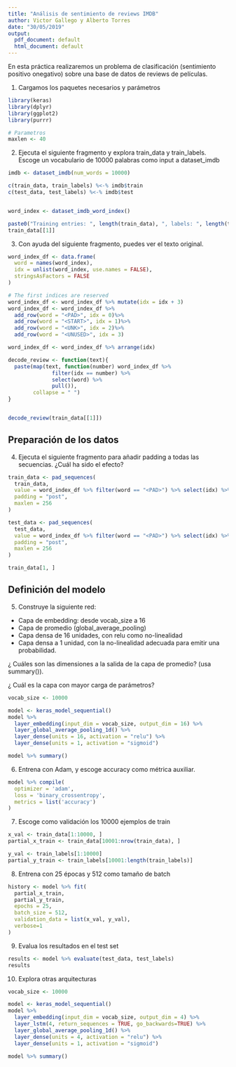 ```yaml
---
title: "Análisis de sentimiento de reviews IMDB"
author: Victor Gallego y Alberto Torres
date: "30/05/2019"
output:
  pdf_document: default
  html_document: default
---
```


En esta práctica realizaremos un problema de clasificación (sentimiento positivo onegativo) sobre una base de datos de reviews de películas.

1. Cargamos los paquetes necesarios y parámetros
```r
library(keras)
library(dplyr)
library(ggplot2)
library(purrr)

# Parametros
maxlen <- 40
```

2. Ejecuta el siguiente fragmento y explora train_data y train_labels. Escoge un vocabulario de 10000 palabras como input a dataset_imdb

```r
imdb <- dataset_imdb(num_words = 10000)

c(train_data, train_labels) %<-% imdb$train
c(test_data, test_labels) %<-% imdb$test


word_index <- dataset_imdb_word_index()

paste0("Training entries: ", length(train_data), ", labels: ", length(train_labels))
train_data[[1]]
```

3. Con ayuda del siguiente fragmento, puedes ver el texto original.

```r
word_index_df <- data.frame(
  word = names(word_index),
  idx = unlist(word_index, use.names = FALSE),
  stringsAsFactors = FALSE
)

# The first indices are reserved  
word_index_df <- word_index_df %>% mutate(idx = idx + 3)
word_index_df <- word_index_df %>%
  add_row(word = "<PAD>", idx = 0)%>%
  add_row(word = "<START>", idx = 1)%>%
  add_row(word = "<UNK>", idx = 2)%>%
  add_row(word = "<UNUSED>", idx = 3)

word_index_df <- word_index_df %>% arrange(idx)

decode_review <- function(text){
  paste(map(text, function(number) word_index_df %>%
              filter(idx == number) %>%
              select(word) %>% 
              pull()),
        collapse = " ")
}


decode_review(train_data[[1]])

```


## Preparación de los datos

4. Ejecuta el siguiente fragmento para añadir padding a todas las secuencias. ¿Cuál ha sido el efecto?

```r
train_data <- pad_sequences(
  train_data,
  value = word_index_df %>% filter(word == "<PAD>") %>% select(idx) %>% pull(),
  padding = "post",
  maxlen = 256
)

test_data <- pad_sequences(
  test_data,
  value = word_index_df %>% filter(word == "<PAD>") %>% select(idx) %>% pull(),
  padding = "post",
  maxlen = 256
)

train_data[1, ]

```


## Definición del modelo

5. Construye la siguiente red:
  - Capa de embedding: desde vocab_size a 16
  - Capa de promedio (global_average_pooling)
  - Capa densa de 16 unidades, con relu como no-linealidad
  - Capa densa a 1 unidad, con la no-linealidad adecuada para emitir una probabilidad.
  
¿ Cuáles son las dimensiones a la salida de la capa de promedio? (usa summary()).

¿ Cuál es la capa con mayor carga de parámetros?


```r

vocab_size <- 10000

model <- keras_model_sequential()
model %>% 
  layer_embedding(input_dim = vocab_size, output_dim = 16) %>%
  layer_global_average_pooling_1d() %>%
  layer_dense(units = 16, activation = "relu") %>%
  layer_dense(units = 1, activation = "sigmoid")

model %>% summary()
```


6. Entrena con Adam, y escoge accuracy como métrica auxiliar.

```r
model %>% compile(
  optimizer = 'adam',
  loss = 'binary_crossentropy',
  metrics = list('accuracy')
)
```

7. Escoge como validación los 10000 ejemplos de train

```r
x_val <- train_data[1:10000, ]
partial_x_train <- train_data[10001:nrow(train_data), ]

y_val <- train_labels[1:10000]
partial_y_train <- train_labels[10001:length(train_labels)]

```

8. Entrena con 25 épocas y 512 como tamaño de batch

```r
history <- model %>% fit(
  partial_x_train,
  partial_y_train,
  epochs = 25,
  batch_size = 512,
  validation_data = list(x_val, y_val),
  verbose=1
)

```


9. Evalua los resultados en el test set

```r
results <- model %>% evaluate(test_data, test_labels)
results
```



10. Explora otras arquitecturas

```r

vocab_size <- 10000

model <- keras_model_sequential()
model %>% 
  layer_embedding(input_dim = vocab_size, output_dim = 4) %>%
  layer_lstm(4, return_sequences = TRUE, go_backwards=TRUE) %>%
  layer_global_average_pooling_1d() %>%
  layer_dense(units = 4, activation = "relu") %>%
  layer_dense(units = 1, activation = "sigmoid")

model %>% summary()
```